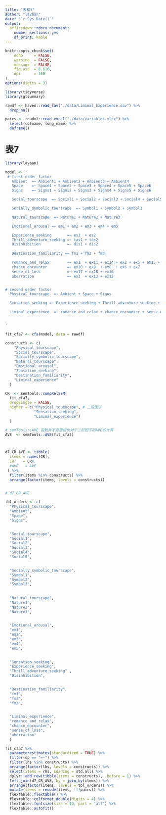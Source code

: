 ```yaml
---
title: "表格7"
author: "lavaan"
date: "`r Sys.Date()`"
output: 
  officedown::rdocx_document:
    number_sections: yes
    df_print: kable
---
```



```r
knitr::opts_chunk$set(
    echo     = FALSE,
    warning  = FALSE, 
    message  = FALSE,
    fig.asp  = 0.618,
    dpi      = 300
)
options(digits = 3)
```




```r
library(tidyverse)
library(gtsummary)

rawdf <- haven::read_sav("./data/Liminal_Experience.sav") %>% 
  drop_na()

pairs <- readxl::read_excel("./data/variables.xlsx") %>% 
  select(colname, long_name) %>% 
  deframe()
```




# 表7


```r
library(lavaan)

model <- '
 # first order factor
   Ambient  =~ Ambient1 + Ambient2 + Ambient3 + Ambient4
   Space    =~ Space1 + Space2 + Space3 + Space4 + Space5 + Space6
   Signs    =~ Signs1 + Signs2 + Signs3 + Signs4 + Signs5 + Signs6

   Social_tourscape  =~ Social1 + Social2 + Social3 + Social4 + Social5

   Socially_symbolic_tourscape  =~ Symbol1 + Symbol2 + Symbol3

   Natural_tourscape  =~ Nature1 + Nature2 + Nature3

   Emotional_arousal =~ em1 + em2 + em3 + em4 + em5

   Experience_seeking       =~ es1  + es2
   Thrill_adventure_seeking =~ tas1 + tas2
   Disinhibition            =~ dis1 + dis2
    
   Destination_familiarity =~ fm1 + fm2 + fm3 

   romance_and_relax        =~ ex1  + ex11 + ex14 + ex2 + ex5 + ex15 + ex4
   chance_encounter         =~ ex10 + ex9  + ex8  + ex6 + ex7
   sense_of_loss            =~ ex17 + ex18 + ex16
   aberration               =~ ex3  + ex13 + ex12


# second order factor
  Physical_tourscape  =~ Ambient + Space + Signs

  Sensation_seeking =~ Experience_seeking + Thrill_adventure_seeking + Disinhibition

  Liminal_experience  =~ romance_and_relax + chance_encounter + sense_of_loss + aberration


'

fit_cfa7 <- cfa(model, data = rawdf)
```







```r
constructs <- c(
    "Physical_tourscape",
    "Social_tourscape",
    "Socially_symbolic_tourscape",
    "Natural_tourscape",
    "Emotional_arousal",
    "Sensation_seeking",
    "Destination_familiarity",
    "Liminal_experience"
  )
```





```r
CR  <- semTools::compRelSEM(
  fit_cfa7, 
  dropSingle = FALSE,
  higher = c("Physical_tourscape", # 二阶因子
             "Sensation_seeking", 
             "Liminal_experience")
  ) 

# semTools::AVE 函数并不直接提供对于二阶因子的AVE的计算
AVE  <- semTools::AVE(fit_cfa5) 



d7_CR_AVE <- tibble(
  items = names(CR),
  CR    = CR#,
  #AVE   = AVE
 ) %>% 
  filter(items %in% constructs) %>% 
  arrange(factor(items, levels = constructs))


# d7_CR_AVE
```





```r
tbl_orders <- c(
  "Physical_tourscape", 
  "Ambient", 
  "Space", 
  "Signs",

  
  "Social_tourscape", 
  "Social1", 
  "Social2", 
  "Social3", 
  "Social4", 
  "Social5",
  

  "Socially_symbolic_tourscape", 
  "Symbol1", 
  "Symbol2", 
  "Symbol3",
  
  
  "Natural_tourscape", 
  "Nature1", 
  "Nature2", 
  "Nature3", 
  

  "Emotional_arousal", 
  "em1", 
  "em2", 
  "em3", 
  "em4", 
  "em5",

  
  "Sensation_seeking", 
  "Experience_seeking", 
  "Thrill_adventure_seeking" , 
  "Disinhibition",

  
  "Destination_familiarity", 
  "fm1", 
  "fm2", 
  "fm3",

  
  "Liminal_experience", 
  "romance_and_relax", 
  "chance_encounter", 
  "sense_of_loss", 
  "aberration"
  )
```


```r
fit_cfa7 %>% 
  parameterestimates(standardized = TRUE) %>% 
  filter(op == "=~") %>% 
  filter(lhs %in% constructs) %>% 
  arrange(factor(lhs, levels = constructs)) %>% 
  select(items = rhs, Loading = std.all) %>% 
  dplyr::add_row(tibble(items = constructs), .before = 1) %>%  
  left_join(d7_CR_AVE, by = join_by(items)) %>% 
  arrange(factor(items, levels = tbl_orders)) %>% 
  mutate(items = recode(items, !!!pairs)) %>% 
  flextable::flextable() %>% 
  flextable::colformat_double(digits = 4) %>% 
  flextable::fontsize(size = 10, part = "all") %>% 
  flextable::autofit()
```

